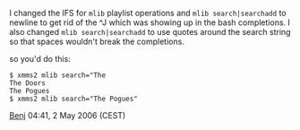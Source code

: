 I changed the IFS for <tt>mlib</tt> playlist operations and <tt>mlib search|searchadd</tt> to newline to get rid of the ^J which was showing up in the bash completions. I also changed <tt>mlib search|searchadd</tt> to use quotes around the search string so that spaces wouldn't break the completions.

so you'd do this:
<pre>
$ xmms2 mlib search="The 
The Doors
The Pogues
$ xmms2 mlib search="The Pogues"
</pre>
[[User:Benj|Benj]] 04:41, 2 May 2006 (CEST)
